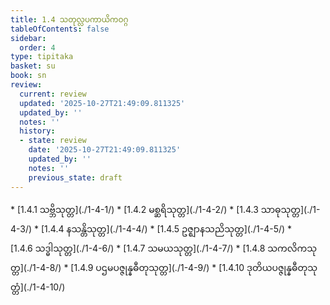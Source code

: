 ```yaml
---
title: 1.4 သတုလ္လပကာယိကဝဂ္ဂ
tableOfContents: false
sidebar:
  order: 4
type: tipitaka
basket: su
book: sn
review:
  current: review
  updated: '2025-10-27T21:49:09.811325'
  updated_by: ''
  notes: ''
  history:
  - state: review
    date: '2025-10-27T21:49:09.811325'
    updated_by: ''
    notes: ''
    previous_state: draft
---
```



<ReviewStatus review={frontmatter.review} showDetails={true} />

<HypothesisAnnotation frontmatter={frontmatter} />

<DynamicBreadcrumb />



<TableOfContents book="sn" section="1.4">
* [1.4.1 သဗ္ဘိသုတ္တ](./1-4-1/)
* [1.4.2 မစ္ဆရိသုတ္တ](./1-4-2/)
* [1.4.3 သာဓုသုတ္တ](./1-4-3/)
* [1.4.4 နသန္တိသုတ္တ](./1-4-4/)
* [1.4.5 ဥဇ္ဈာနသညိသုတ္တ](./1-4-5/)
* [1.4.6 သဒ္ဓါသုတ္တ](./1-4-6/)
* [1.4.7 သမယသုတ္တ](./1-4-7/)
* [1.4.8 သကလိကသုတ္တ](./1-4-8/)
* [1.4.9 ပဌမပဇ္ဇုန္နဓီတုသုတ္တ](./1-4-9/)
* [1.4.10 ဒုတိယပဇ္ဇုန္နဓီတုသုတ္တံ](./1-4-10/)
</TableOfContents>